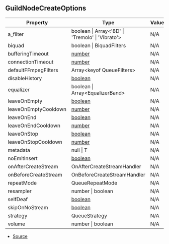 ## GuildNodeCreateOptions

| Property | Type | Value |
| ----------- | ----------- | ----------- |
| a_filter | boolean \| Array\<'8D' \| 'Tremolo' \| 'Vibrato'> | N/A |
| biquad | boolean \| BiquadFilters | N/A |
| bufferingTimeout | [number](https://developer.mozilla.org/en-US/docs/Web/JavaScript/Reference/Global_Objects/Number) | N/A |
| connectionTimeout | [number](https://developer.mozilla.org/en-US/docs/Web/JavaScript/Reference/Global_Objects/Number) | N/A |
| defaultFFmpegFilters | Array\<keyof QueueFilters> | N/A |
| disableHistory | [boolean](https://developer.mozilla.org/en-US/docs/Web/JavaScript/Reference/Global_Objects/Boolean) | N/A |
| equalizer | boolean \| Array\<EqualizerBand> | N/A |
| leaveOnEmpty | [boolean](https://developer.mozilla.org/en-US/docs/Web/JavaScript/Reference/Global_Objects/Boolean) | N/A |
| leaveOnEmptyCooldown | [number](https://developer.mozilla.org/en-US/docs/Web/JavaScript/Reference/Global_Objects/Number) | N/A |
| leaveOnEnd | [boolean](https://developer.mozilla.org/en-US/docs/Web/JavaScript/Reference/Global_Objects/Boolean) | N/A |
| leaveOnEndCooldown | [number](https://developer.mozilla.org/en-US/docs/Web/JavaScript/Reference/Global_Objects/Number) | N/A |
| leaveOnStop | [boolean](https://developer.mozilla.org/en-US/docs/Web/JavaScript/Reference/Global_Objects/Boolean) | N/A |
| leaveOnStopCooldown | [number](https://developer.mozilla.org/en-US/docs/Web/JavaScript/Reference/Global_Objects/Number) | N/A |
| metadata | null \| T | N/A |
| noEmitInsert | [boolean](https://developer.mozilla.org/en-US/docs/Web/JavaScript/Reference/Global_Objects/Boolean) | N/A |
| onAfterCreateStream | OnAfterCreateStreamHandler | N/A |
| onBeforeCreateStream | OnBeforeCreateStreamHandler | N/A |
| repeatMode | QueueRepeatMode | N/A |
| resampler | number \| boolean | N/A |
| selfDeaf | [boolean](https://developer.mozilla.org/en-US/docs/Web/JavaScript/Reference/Global_Objects/Boolean) | N/A |
| skipOnNoStream | [boolean](https://developer.mozilla.org/en-US/docs/Web/JavaScript/Reference/Global_Objects/Boolean) | N/A |
| strategy | QueueStrategy | N/A |
| volume | number \| boolean | N/A |


- [Source](https://github.com/Androz2091/discord-player/blob/cd18f37/packages/discord-player/src/Structures/GuildNodeManager.ts#L9)
